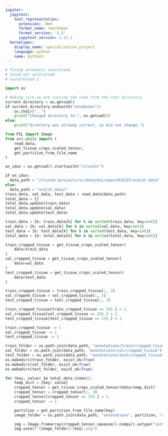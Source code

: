 ```yaml
---
jupyter:
  jupytext:
    text_representation:
      extension: .Rmd
      format_name: rmarkdown
      format_version: '1.2'
      jupytext_version: 1.15.2
  kernelspec:
    display_name: specialization_project
    language: python
    name: python3
---
```


```python
# Fixing automatic autoreload
# %load_ext autoreload
# %autoreload 2

import os 

# Making sure we are running the code from the root directory
current_directory = os.getcwd()
if current_directory.endswith("notebooks"):
    os.chdir("..")
    print("Changed directory to:", os.getcwd())
else:
    print("Directory was already correct, so did not change.")
```

```python
from PIL import Image
from src.utils import (
    read_data, 
    get_tissue_crops_scaled_tensor,
    get_partition_from_file_name
)
```

```python
on_idun = os.getcwd().startswith("/cluster")

if on_idun:
  data_path = "/cluster/projects/vc/data/mic/open/OCELOT/ocelot_data"
else: 
  data_path = "ocelot_data/"
train_data, val_data, test_data = read_data(data_path)
total_data = {}
total_data.update(train_data)
total_data.update(val_data)
total_data.update(test_data)
```

```python
train_data = {k: train_data[k] for k in sorted(train_data, key=int)}
val_data = {k: val_data[k] for k in sorted(val_data, key=int)}
test_data = {k: test_data[k] for k in sorted(test_data, key=int)}
total_data = {k: total_data[k] for k in sorted(total_data, key=int)}
```

```python
train_cropped_tissue = get_tissue_crops_scaled_tensor(
    data=train_data
)
val_cropped_tissue = get_tissue_crops_scaled_tensor(
    data=val_data
)
test_cropped_tissue = get_tissue_crops_scaled_tensor(
    data=test_data
)

train_cropped_tissue = train_cropped_tissue[:, 3]
val_cropped_tissue = val_cropped_tissue[:, 3]
test_cropped_tissue = test_cropped_tissue[:, 3]
```

```python
train_cropped_tissue[train_cropped_tissue == 255.] = 1.
val_cropped_tissue[val_cropped_tissue == 255.] = 1.
test_cropped_tissue[test_cropped_tissue == 255.] = 1.

train_cropped_tissue -= 1
val_cropped_tissue -= 1
test_cropped_tissue -= 1
```

```python
train_folder = os.path.join(data_path, "annotations/train/cropped_tissue")
val_folder = os.path.join(data_path, "annotations/val/cropped_tissue")
test_folder = os.path.join(data_path, "annotations/test/cropped_tissue")
os.makedirs(train_folder, exist_ok=True)
os.makedirs(val_folder, exist_ok=True)
os.makedirs(test_folder, exist_ok=True)
```

```python
for (key, value) in total_data.items(): 
    temp_dict = {key: value}
    cropped_tensor = get_tissue_crops_scaled_tensor(data=temp_dict)
    cropped_tensor = cropped_tensor[:, 3]
    cropped_tensor[cropped_tensor == 255.] = 1.
    cropped_tensor -= 1

    partition = get_partition_from_file_name(key)
    image_folder = os.path.join(data_path, "annotations", partition, "cropped_tissue")

    img = Image.fromarray(cropped_tensor.squeeze().numpy().astype("uint8"))
    img.save(f"{image_folder}/{key}.png")
```
